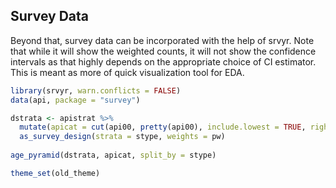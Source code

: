 Survey Data
-----------

Beyond that, survey data can be incorporated with the help of srvyr. Note that
while it will show the weighted counts, it will not show the confidence
intervals as that highly depends on the appropriate choice of CI estimator. This
is meant as more of quick visualization tool for EDA. 

```r
library(srvyr, warn.conflicts = FALSE)
data(api, package = "survey")

dstrata <- apistrat %>%
  mutate(apicat = cut(api00, pretty(api00), include.lowest = TRUE, right = TRUE)) %>%
  as_survey_design(strata = stype, weights = pw)
 
age_pyramid(dstrata, apicat, split_by = stype)

theme_set(old_theme)
```
